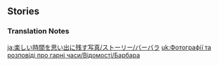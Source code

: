 {{EventTabs}}
==Stories==
{{TPRGT_Story
|character          = Barbara
|time               = 2022-07-05
|zh                 = 
;今天是芭芭拉的生日哦，我们快去为她庆祝吧！
:'''旅行者：''' 芭芭拉的歌声一直都那么动听。
:'''芭芭拉： '''谢谢你们来陪我排练。能得到「荣誉骑士」的夸奖，我很开心。
:'''{{sic|芭芭拉}}：''' 收到了这&mdash;&mdash;么多礼物，看来芭芭拉相当受欢迎呢！
:'''芭芭拉： '''嗯…所以我也要努力回应大家的期待才行。
:'''芭芭拉： '''今晚的演出，我一定会好好加油的！
|dialogue_review_zh = 今晚的演出，我一定会好好加油的！
|en                 =
;Today is [[Barbara]]'s birthday, let's go and celebrate with her!
:'''Traveler:''' Barbara's singing is always so melodious.
:'''Barbara:''' Thank you both for keeping me company while I rehearse. I'm very happy to be complimented by the "Honorary Knight."
:'''{{sic|Barbara}}:''' Looking at all these presents, it seems like Barbara is really popular!<ref group="Note">The speaker of this line is Paimon, though the transcript mistakenly identifies the speaker as Barbara.</ref>
:'''Barbara:''' Mmm... So I need to work hard to respond to everyone's expectations.
:'''Barbara:''' I will definitely try my best during tonight's performance!
|dialogue_review_en = I will definitely try my best during tonight's performance!
}}

===Translation Notes===
{{Reflist|note=1}}
<noinclude>
[[ja:楽しい時間を思い出に残す写真/ストーリー/バーバラ]]
[[uk:Фотографії та розповіді про гарні часи/Відомості/Барбара]]
</noinclude>